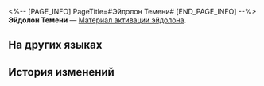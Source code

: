 <%-- [PAGE_INFO]
PageTitle=#Эйдолон Темени#
[END_PAGE_INFO] --%>
{{Предмет Инфобокс
|id          = 11413
|Изображение = Предмет Эйдолон Темени.png
|Тип         = Материал активации эйдолона
|Инвентарь   = 
|Редкость    = 5
|Эффект      = 
|Описание    = Материал для повышения уровня Эйдолона Темени.
}}
'''Эйдолон Темени''' — [[Материал активации эйдолона]].

==На других языках==
{{На других языках
|en   = Evernight's Eidolon
|zhs  = 【长夜月】的星魂
|zht  = 【長夜月】的星魂
|ja   = 「長夜月」の星魂
|ko   = [에버나이트]의 성혼
|es   = Eidolon de Larganoche
|fr   = Eidolon de Nocterna
|ru   = Эйдолон Темени
|th   = Eidolon ของ Evernight
|vi   = Tinh Hồn Của "Evernight"
|de   = Evernights Eidolon
|id   = Evernight's Eidolon
|pt   = Eidolon de Noite Eterna
}}

==История изменений==
{{История изменений|3.6}}